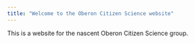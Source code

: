 ```yaml
---
title: "Welcome to the Oberon Citizen Science website"
---
```


This is a website for the nascent Oberon Citizen Science group.

